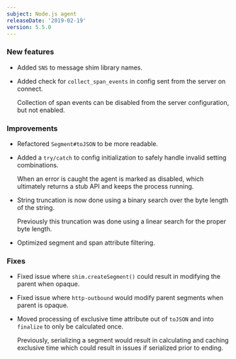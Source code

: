 ```yaml
---
subject: Node.js agent
releaseDate: '2019-02-19'
version: 5.5.0
---
```


### New features

* Added `SNS` to message shim library names.
* Added check for `collect_span_events` in config sent from the server on connect.

  Collection of span events can be disabled from the server configuration, but not enabled.

### Improvements

* Refactored `Segment#toJSON` to be more readable.
* Added a `try/catch` to config initialization to safely handle invalid setting combinations.

  When an error is caught the agent is marked as disabled, which ultimately returns a stub API and keeps the process running.
* String truncation is now done using a binary search over the byte length of the string.

  Previously this truncation was done using a linear search for the proper byte length.
* Optimized segment and span attribute filtering.

### Fixes

* Fixed issue where `shim.createSegment()` could result in modifying the parent when opaque.
* Fixed issue where `http-outbound` would modify parent segments when parent is opaque.
* Moved processing of exclusive time attribute out of `toJSON` and into `finalize` to only be calculated once.

  Previously, serializing a segment would result in calculating and caching exclusive time which could result in issues if serialized prior to ending.
